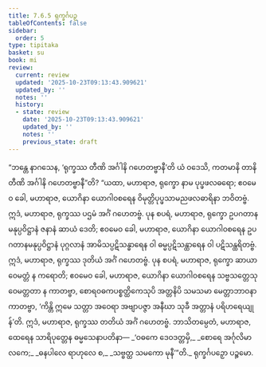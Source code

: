 ```yaml
---
title: 7.6.5 ရုက္ခင်္ဂပဉှ
tableOfContents: false
sidebar:
  order: 5
type: tipitaka
basket: su
book: mi
review:
  current: review
  updated: '2025-10-23T09:13:43.909621'
  updated_by: ''
  notes: ''
  history:
  - state: review
    date: '2025-10-23T09:13:43.909621'
    updated_by: ''
    notes: ''
    previous_state: draft
---
```



<ReviewStatus review={frontmatter.review} showDetails={true} />

<HypothesisAnnotation frontmatter={frontmatter} />

<DynamicBreadcrumb />

<Division number="279" book="mi" e="ch" v="28">

<Paragraph number="1951" book="mi">
“ဘန္တေ နာဂသေန, ‘ရုက္ခဿ တီဏိ အင်္ဂါနိ ဂဟေတဗ္ဗာနီ’တိ ယံ ဝဒေသိ, ကတမာနိ တာနိ တီဏိ အင်္ဂါနိ ဂဟေတဗ္ဗာနီ”တိ? “ယထာ, မဟာရာဇ, ရုက္ခော နာမ ပုပ္ဖဖလဓရော; ဧဝမေဝ ခေါ, မဟာရာဇ, ယောဂိနာ ယောဂါဝစရေန ဝိမုတ္တိပုပ္ဖသာမညဖလဓာရိနာ ဘဝိတဗ္ဗံ. ဣဒံ, မဟာရာဇ, ရုက္ခဿ ပဌမံ အင်္ဂံ ဂဟေတဗ္ဗံ.
</Paragraph>

<Paragraph number="1952" book="mi">
ပုန စပရံ, မဟာရာဇ, ရုက္ခော ဥပဂတာနမနုပ္ပဝိဋ္ဌာနံ ဇနာနံ ဆာယံ ဒေတိ; ဧဝမေဝ ခေါ, မဟာရာဇ, ယောဂိနာ ယောဂါဝစရေန ဥပဂတာနမနုပ္ပဝိဋ္ဌာနံ ပုဂ္ဂလာနံ အာမိသပ္ပဋိသန္ဓာရေန ဝါ ဓမ္မပ္ပဋိသန္ထာရေန ဝါ ပဋိသန္ထရိတဗ္ဗံ. ဣဒံ, မဟာရာဇ, ရုက္ခဿ ဒုတိယံ အင်္ဂံ ဂဟေတဗ္ဗံ.
</Paragraph>

<Paragraph number="1953" book="mi">
ပုန စပရံ, မဟာရာဇ, ရုက္ခော ဆာယာဝေမတ္တံ န ကရောတိ; ဧဝမေဝ ခေါ, မဟာရာဇ, ယောဂိနာ ယောဂါဝစရေန သဗ္ဗသတ္တေသု ဝေမတ္တတာ န ကာတဗ္ဗာ, စောရဝဓကပစ္စတ္ထိကေသုပိ အတ္တနိပိ သမသမာ မေတ္တာဘာဝနာ ကာတဗ္ဗာ, ‘ကိန္တိ ဣမေ သတ္တာ အဝေရာ အဗျာပဇ္ဇာ အနီဃာ သုခီ အတ္တာနံ ပရိဟရေယျုန်’တိ. ဣဒံ, မဟာရာဇ, ရုက္ခဿ တတိယံ အင်္ဂံ ဂဟေတဗ္ဗံ. ဘာသိတမ္ပေတံ, မဟာရာဇ, ထေရေန သာရိပုတ္တေန ဓမ္မသေနာပတိနာ—
</Paragraph>

<Paragraph number="1954" type="verses" book="mi">
_‘ဝဓကေ ဒေဝဒတ္တမှိ,_  
_စောရေ အင်္ဂုလိမာလကေ;_  
_ဓနပါလေ ရာဟုလေ စ,_  
_သဗ္ဗတ္ထ သမကော မုနီ’”တိ._  


</Paragraph>
</Division>

<Paragraph number="1955" type="center" book="mi">
ရုက္ခင်္ဂပဉှော ပဉ္စမော.
</Paragraph>